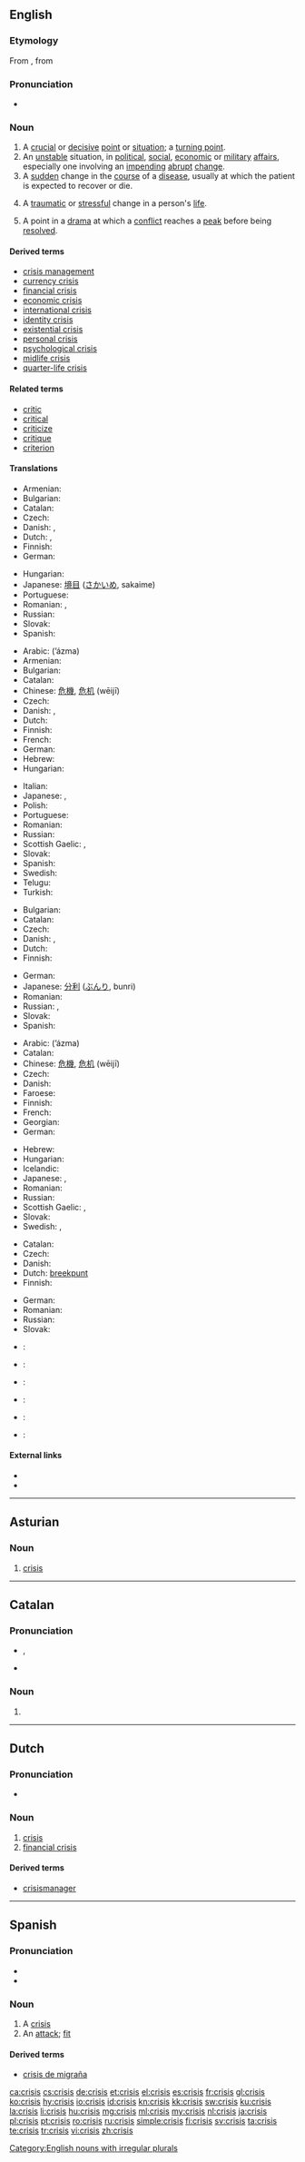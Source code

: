 ==English==
{{wikipedia|dab=Crisis (disambiguation)|mul=Crisis}}

===Etymology===
From {{etyl|grc|en}} {{term|κρίσις|sc=polytonic|tr=krisis||a separating, power of distinguishing, decision, choice, election, judgment, dispute|lang=grc}}, from {{term|κρίνω|sc=polytonic|tr=krinō||pick out, choose, decide, judge|lang=grc}}

===Pronunciation===
* {{audio|En-us-crisis.ogg|Audio (US)}}

===Noun===
{{en-noun|crises}}

# A [[crucial]] or [[decisive]] [[point]] or [[situation]]; a [[turning point]].
# An [[unstable]] situation, in [[political]], [[social]], [[economic]] or [[military]] [[affair]]s, especially one involving an [[impending]] [[abrupt]] [[change]].
# A [[sudden]] change in the [[course]] of a [[disease]], usually at which the patient is expected to recover or die.
# {{psychology}} A [[traumatic]] or [[stressful]] change in a person's [[life]].
# {{drama}} A point in a [[drama]] at which a [[conflict]] reaches a [[peak]] before being [[resolved]].

====Derived terms====
* [[crisis management]]
* [[currency crisis]]
* [[financial crisis]]
* [[economic crisis]]
* [[international crisis]]
* [[identity crisis]]
* [[existential crisis]]
* [[personal crisis]]
* [[psychological crisis]]
* [[midlife crisis]]
* [[quarter-life crisis]]

====Related terms====
* [[critic]]
* [[critical]]
* [[criticize]]
* [[critique]]
* [[criterion]]

====Translations====
{{trans-top|crucial or decisive point or situation; a turning point}}
* Armenian: {{t-|hy|ճգնաժամ|tr=č̣gnažam}}
* Bulgarian: {{t+|bg|криза|f}}
* Catalan: {{t-|ca|crisi|f}}
* Czech: {{t-|cs|rozhodující}} {{t+|cs|okamžik|m}}
* Danish: {{t-|da|vendepunkt|n}}, {{t-|da|krise|c}}
* Dutch: {{t+|nl|crisis|f}}, {{t-|nl|keerpunt|n}}
* Finnish: {{t+|fi|kriisi}}
* German: {{t+|de|Krise|f}}
{{trans-mid}}
* Hungarian: {{t+|hu|krízis}}
* Japanese: [[境目]] ([[さかいめ]], sakaime)
* Portuguese: {{t+|pt|crise|f}}
* Romanian: {{t-|ro|moment crucial|n}}, {{t-|ro|toi|n}}
* Russian: {{t+|ru|кризис|m|tr=krízis}}
* Slovak: {{t-|sk|rozhodujúci}} {{t+|sk|okamih|m}}
* Spanish: {{t+|es|crisis|f}}
{{trans-bottom}}

{{trans-top|unstable situation in political, social, economic or military affairs}}
* Arabic: {{Arab|[[أزمة]]}} (ʼázma) {{f}}
* Armenian: {{t-|hy|ճգնաժամ|tr=č̣gnažam}}
* Bulgarian: {{t+|bg|криза|f}}
* Catalan: {{t-|ca|crisi|f}}
* Chinese: [[危機]], [[危机]] (wēijī)
* Czech: {{t-|cs|krize|f}}
* Danish: {{t-|da|krisetilstand|c}}, {{t-|da|krise|c}}
* Dutch: {{t+|nl|crisis|f}}
* Finnish: {{t+|fi|kriisi}}
* French: {{t+|fr|crise|f}}
* German: {{t+|de|Krise|f}}
* Hebrew: {{t-|he|משבר|m|tr=mashber}}
* Hungarian: {{t+|hu|válság}}
{{trans-mid}}
* Italian: {{t+|it|crisi|f}}
* Japanese: {{t+|ja|危機|tr=[[きき]], kiki}} , {{t-|ja|クライシス|tr=kuraishisu}}
* Polish: {{t+|pl|kryzys}}
* Portuguese: {{t+|pt|crise|f}}
* Romanian: {{t-|ro|criză|f}}
* Russian: {{t+|ru|кризис|m|tr=krízis}}
* Scottish Gaelic: {{t-|gd|èiginn|f}}, {{t-|gd|gàbhadh|m}}
* Slovak: {{t|sk|kríza|f}}
* Spanish: {{t+|es|crisis|f}}
* Swedish: {{t+|sv|kris}}
* Telugu: {{t-|te|సంక్షోభం|tr=sankshObham}}
* Turkish: {{t+|tr|kriz}}
{{trans-bottom}}

{{trans-top|sudden change in the course of a disease}}
* Bulgarian: {{t+|bg|криза|f}}
* Catalan: {{t-|ca|crisi|f}}
* Czech: {{t-|cs|krize|f}}
* Danish: {{t-|da|vendepunkt|n}}, {{t-|da|krise|c}}
* Dutch: {{t+|nl|crisis|f}}
* Finnish: {{t+|fi|kriisi}}
{{trans-mid}}
* German: {{t+|de|Krise|f}}
* Japanese: [[分利]] ([[ぶんり]], bunri)
* Romanian: {{t-|ro|criză|f}}
* Russian: {{t+|ru|кризис|m|tr=krízis}}, {{t+|ru|криз|m|tr=kriz}}
* Slovak: {{t|sk|kríza|f}}
* Spanish: {{t+|es|crisis|f}}
{{trans-bottom}}

{{trans-top|traumatic or stressful change in a person's life}}
* Arabic: {{Arab|[[أزمة]]}} (ʼázma) {{f}}
* Catalan: {{t-|ca|crisi|f}}
* Chinese: [[危機]], [[危机]] (wēijī)
* Czech: {{t-|cs|krize|f}}
* Danish: {{t-|da|krise|c}}
* Faroese: {{t-|fo|kreppa|f}}
* Finnish: {{t+|fi|kriisi}}
* French: {{t+|fr|crise|f}}
* Georgian: {{t-|ka|კრიზისი|tr=krizisi|sc=Geor}}
* German: {{t+|de|Krise|f}}
{{trans-mid}}
* Hebrew: {{t-|he|משבר|m|tr=mashber}}
* Hungarian: {{t+|hu|krízis}}
* Icelandic: {{t+|is|kreppa}}
* Japanese: {{t+|ja|危機|tr=[[きき]], kiki}} , {{t-|ja|クライシス|tr=kuraishisu}}
* Romanian: {{t-|ro|criză|f}}
* Russian: {{t+|ru|кризис|m|tr=krízis}}
* Scottish Gaelic: {{t-|gd|èiginn|f}}, {{t-|gd|gàbhadh|m}}
* Slovak: {{t|sk|kríza|f}}
* Swedish: {{t+|sv|kris}},  {{t-|sv|livskris}}
{{trans-bottom}}

{{trans-top|point in a drama at which a conflict reaches a peak before being resolved}}
* Catalan: {{t-|ca|crisi|f}}
* Czech: {{t-|cs|krize|f}}
* Danish: {{t-|da|krise|c}}
* Dutch: [[breekpunt]] {{n}}
* Finnish: {{t+|fi|kriisi}}
{{trans-mid}}
* German: {{t+|de|Krise|f}}
* Romanian: {{t-|ro|criză|f}}
* Russian: {{t+|ru|кризис|m|tr=krízis}}
* Slovak: {{t|sk|kríza|f}}
{{trans-bottom}}

{{checktrans-top}}
* {{ttbc|eo}}: {{t-|eo|krizo}}
* {{ttbc|el}}: {{t+|el|κρίση|f|tr=krisi}}
* {{ttbc|it}}: {{t+|it|crisi|f}}
{{trans-mid}}
* {{ttbc|no}}: {{t-|no|krise}}
* {{ttbc|pt}}: {{t+|pt|crise|f}}
* {{ttbc|sv}}: {{t+|sv|kris|c}}
{{trans-bottom}}

====External links====
* {{R:Webster 1913}}
* {{R:Century 1911}}

[[Category:English nouns with irregular plurals]]

----

==Asturian==

===Noun===
{{ast-noun|f|crisis}}

# [[crisis#English|crisis]]

----

==Catalan==

===Pronunciation===
* {{IPA|/ˈkɾizis/|lang=ca}}, {{X-SAMPA|/"k4izis/}}
* {{rhymes|izis|lang=ca}}

===Noun===
{{ca-noun-form}}

# {{plural of|crisi|lang=ca}}

----

==Dutch==

===Pronunciation===
* {{audio|Nl-crisis.ogg|audio}}

===Noun===
{{nl-noun|f|crises|pl2=crisissen|crisisje}}

# [[#English|crisis]]
# [[financial crisis]]

====Derived terms====
* [[crisismanager]] {{m}}

----

==Spanish==

===Pronunciation===
* {{IPA|/ˈkɾisis/|lang=es}}
* {{audio|Es-crisis-Ar-Rosario.ogg|Audio (Argentina)}}

===Noun===
{{es-noun|f|pl=crisis}}

# A [[#English|crisis]]
# An [[attack#Noun|attack]]; [[fit#Noun_2|fit]]

====Derived terms====

* [[crisis de migraña]] {{f}}

[[ca:crisis]]
[[cs:crisis]]
[[de:crisis]]
[[et:crisis]]
[[el:crisis]]
[[es:crisis]]
[[fr:crisis]]
[[gl:crisis]]
[[ko:crisis]]
[[hy:crisis]]
[[io:crisis]]
[[id:crisis]]
[[kn:crisis]]
[[kk:crisis]]
[[sw:crisis]]
[[ku:crisis]]
[[la:crisis]]
[[li:crisis]]
[[hu:crisis]]
[[mg:crisis]]
[[ml:crisis]]
[[my:crisis]]
[[nl:crisis]]
[[ja:crisis]]
[[pl:crisis]]
[[pt:crisis]]
[[ro:crisis]]
[[ru:crisis]]
[[simple:crisis]]
[[fi:crisis]]
[[sv:crisis]]
[[ta:crisis]]
[[te:crisis]]
[[tr:crisis]]
[[vi:crisis]]
[[zh:crisis]]